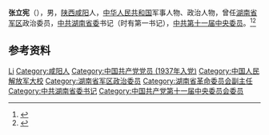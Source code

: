 '''张立宪'''（{{bd|1918年|8月|1986年|4月3日}}），男，[[陕西|陕西]][[咸阳|咸阳]]人，[[中华人民共和国|中华人民共和国]]军事人物、政治人物，曾任[[湖南省军区|湖南省军区]]政治委员，[[中共湖南省委|中共湖南省委]]书记（时有第一书记），[[中国共产党第十一届中央委员会委员列表|中共第十一届中央委员]]。<ref>{{Cite book|title=湖南大辞典|author=禹舜主编; 朱益民, 姚洪波, 易延绶等副主编|publisher=新华出版社|year=1995|isbn=|location=北京|pages=}}</ref><ref>{{Cite book|title=湖湘文化大辞典 • 上卷|author=万里主编; 吕锡琛, 孙湘源, 刘甲柱等副主编|publisher=湖南人民出版社|year=2006|isbn=|location=长沙|pages=}}</ref>

== 参考资料 ==
{{reflist}}

{{中国人物小作品}}

{{Authority control}}
{{DEFAULTSORT:Zhang张}}
[[Category:张姓|Li]]
[[Category:咸阳人|Category:咸阳人]]
[[Category:中国共产党党员_(1937年入党)|Category:中国共产党党员 (1937年入党)]]
[[Category:中国人民解放军大校|Category:中国人民解放军大校]]
[[Category:湖南省军区政治委员|Category:湖南省军区政治委员]]
[[Category:湖南省革命委员会副主任|Category:湖南省革命委员会副主任]]
[[Category:中共湖南省委书记|Category:中共湖南省委书记]]
[[Category:中国共产党第十一届中央委员会委员|Category:中国共产党第十一届中央委员会委员]]